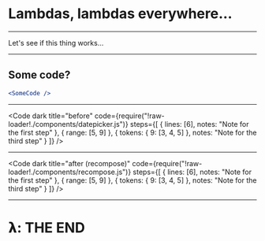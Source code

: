 
# Lambdas, lambdas everywhere...

---

Let's see if this thing works...

---

## Some code?

```jsx
<SomeCode />

```
---

<Code
  dark
  title="before"
  code={require("!raw-loader!./components/datepicker.js")}
  steps={[
    { lines: [6], notes: "Note for the first step" },
    { range: [5, 9] },
    { tokens: { 9: [3, 4, 5] }, notes: "Note for the third step" }
  ]}
/>

---

<Code
  dark
  title="after (recompose)"
  code={require("!raw-loader!./components/recompose.js")}
  steps={[
    { lines: [6], notes: "Note for the first step" },
    { range: [5, 9] },
    { tokens: { 9: [3, 4, 5] }, notes: "Note for the third step" }
  ]}
/>

---

# 𝝺: THE END
